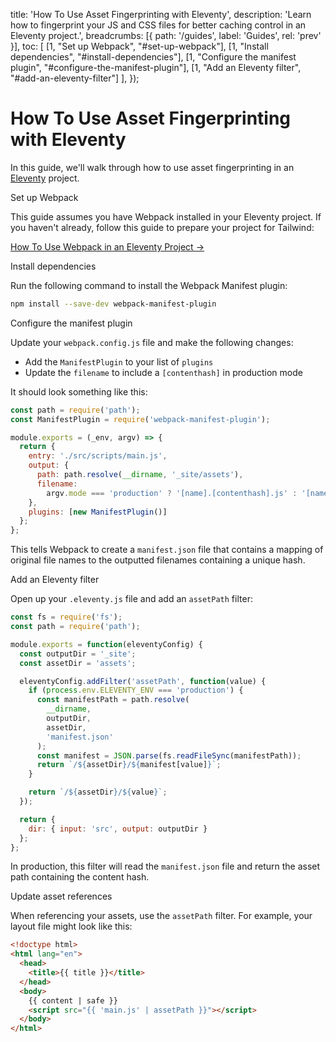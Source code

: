 
  title: 'How To Use Asset Fingerprinting with Eleventy',
  description: 'Learn how to fingerprint your JS and CSS files for better caching control in an Eleventy project.',
  breadcrumbs: [{
    path: '/guides',
    label: 'Guides',
    rel: 'prev'
  }],
  toc: [
    [1, "Set up Webpack", "#set-up-webpack"],
    [1, "Install dependencies", "#install-dependencies"],
    [1, "Configure the manifest plugin", "#configure-the-manifest-plugin"],
    [1, "Add an Eleventy filter", "#add-an-eleventy-filter"]
  ],
});

# How To Use Asset Fingerprinting with Eleventy

<p className="text-lg">
  In this guide, we'll walk through how to use asset fingerprinting in an <a href="https://www.11ty.dev/">Eleventy</a> project.
</p>

<StepHeading step="1" id="set-up-webpack">Set up Webpack</StepHeading>

This guide assumes you have Webpack installed in your Eleventy project. If you haven't already, follow this guide to prepare your project for Tailwind:

[How To Use Webpack in an Eleventy Project &rarr;](/guides/eleventy-webpack)

<StepHeading step="2" id="install-dependencies">Install dependencies</StepHeading>

Run the following command to install the Webpack Manifest plugin:

```bash
npm install --save-dev webpack-manifest-plugin
```

<StepHeading step="3" id="configure-the-manifest-plugin">Configure the manifest plugin</StepHeading>

Update your `webpack.config.js` file and make the following changes:

- Add the `ManifestPlugin` to your list of `plugins`
- Update the `filename` to include a `[contenthash]` in production mode

It should look something like this:

```js highlight=2,9,10,12
const path = require('path');
const ManifestPlugin = require('webpack-manifest-plugin');

module.exports = (_env, argv) => {
  return {
    entry: './src/scripts/main.js',
    output: {
      path: path.resolve(__dirname, '_site/assets'),
      filename:
        argv.mode === 'production' ? '[name].[contenthash].js' : '[name].js'
    },
    plugins: [new ManifestPlugin()]
  };
};
```

This tells Webpack to create a `manifest.json` file that contains a mapping of original file names to the outputted filenames containing a unique hash.

<StepHeading step="4" id="add-an-eleventy-filter">Add an Eleventy filter</StepHeading>

Open up your `.eleventy.js` file and add an `assetPath` filter:

```js
const fs = require('fs');
const path = require('path');

module.exports = function(eleventyConfig) {
  const outputDir = '_site';
  const assetDir = 'assets';

  eleventyConfig.addFilter('assetPath', function(value) {
    if (process.env.ELEVENTY_ENV === 'production') {
      const manifestPath = path.resolve(
        __dirname,
        outputDir,
        assetDir,
        'manifest.json'
      );
      const manifest = JSON.parse(fs.readFileSync(manifestPath));
      return `/${assetDir}/${manifest[value]}`;
    }

    return `/${assetDir}/${value}`;
  });

  return {
    dir: { input: 'src', output: outputDir }
  };
};
```

In production, this filter will read the `manifest.json` file and return the asset path containing the content hash.

<StepHeading step="5" id="update-asset-references">Update asset references</StepHeading>

When referencing your assets, use the `assetPath` filter. For example, your layout file might look like this:

```html highlight=8
<!doctype html>
<html lang="en">
  <head>
    <title>{{ title }}</title>
  </head>
  <body>
    {{ content | safe }}
    <script src="{{ 'main.js' | assetPath }}"></script>
  </body>
</html>
```
